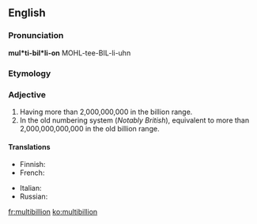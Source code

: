 ==English==

===Pronunciation===
'''mul*ti-bil*li-on'''
MOHL-tee-BIL-li-uhn

===Etymology===
{{prefix|multi|billion|lang=en}}

===Adjective===
{{head|en|adjective}}

# Having more than 2,000,000,000 in the billion range.
# In the old numbering system (''Notably British''), equivalent to more than 2,000,000,000,000 in the old billion range.

====Translations====
{{trans-top|having more than 2,000,000,000 in the billion range}}
* Finnish: {{t|fi|monimiljardinen}}
* French: {{t+|fr|multibillion}}
{{trans-mid}}
* Italian: {{t|it|multibillione}}
* Russian: {{t+|ru|многомиллиардный|tr=mnogomilliárdnyj|sc=Cyrl}}
{{trans-bottom}}

[[fr:multibillion]]
[[ko:multibillion]]
